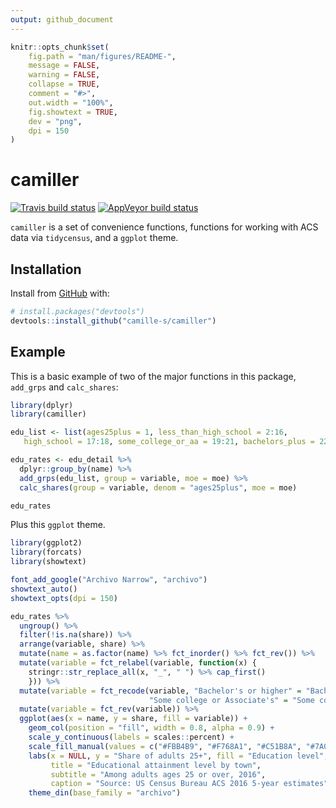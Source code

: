 ```yaml
---
output: github_document
---
```


<!-- README.md is generated from README.Rmd. Please edit that file -->

```r
knitr::opts_chunk$set(
	fig.path = "man/figures/README-",
	message = FALSE,
	warning = FALSE,
	collapse = TRUE,
	comment = "#>",
	out.width = "100%",
	fig.showtext = TRUE,
	dev = "png",
	dpi = 150
)
```
# camiller

[![Travis build status](https://travis-ci.org/camille-s/camiller.svg?branch=master)](https://travis-ci.org/camille-s/camiller) [![AppVeyor build status](https://ci.appveyor.com/api/projects/status/github/camille-s/camiller?branch=master&svg=true)](https://ci.appveyor.com/project/camille-s/camiller)

`camiller` is a set of convenience functions, functions for working with ACS data via `tidycensus`, and a `ggplot` theme.

## Installation

Install from [GitHub](https://github.com/) with:

``` r
# install.packages("devtools")
devtools::install_github("camille-s/camiller")
```

## Example

This is a basic example of two of the major functions in this package, `add_grps` and `calc_shares`:

```r
library(dplyr)
library(camiller)

edu_list <- list(ages25plus = 1, less_than_high_school = 2:16,
   high_school = 17:18, some_college_or_aa = 19:21, bachelors_plus = 22:25)

edu_rates <- edu_detail %>%
  dplyr::group_by(name) %>%
  add_grps(edu_list, group = variable, moe = moe) %>%
  calc_shares(group = variable, denom = "ages25plus", moe = moe)

edu_rates
```

Plus this `ggplot` theme.

```r
library(ggplot2)
library(forcats)
library(showtext)

font_add_google("Archivo Narrow", "archivo")
showtext_auto()
showtext_opts(dpi = 150)

edu_rates %>%
  ungroup() %>%
  filter(!is.na(share)) %>%
  arrange(variable, share) %>%
  mutate(name = as.factor(name) %>% fct_inorder() %>% fct_rev()) %>%
  mutate(variable = fct_relabel(variable, function(x) {
    stringr::str_replace_all(x, "_", " ") %>% cap_first()
    })) %>%
  mutate(variable = fct_recode(variable, "Bachelor's or higher" = "Bachelors plus", 
                               "Some college or Associate's" = "Some college or aa")) %>%
  mutate(variable = fct_rev(variable)) %>%
  ggplot(aes(x = name, y = share, fill = variable)) +
    geom_col(position = "fill", width = 0.8, alpha = 0.9) +
    scale_y_continuous(labels = scales::percent) +
    scale_fill_manual(values = c("#FBB4B9", "#F768A1", "#C51B8A", "#7A0177")) +
    labs(x = NULL, y = "Share of adults 25+", fill = "Education level", 
         title = "Educational attainment level by town", 
         subtitle = "Among adults ages 25 or over, 2016", 
         caption = "Source: US Census Bureau ACS 2016 5-year estimates") +
    theme_din(base_family = "archivo")
```

